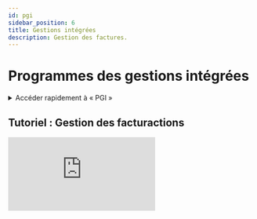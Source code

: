 ```yaml
---
id: pgi
sidebar_position: 6
title: Gestions intégrées
description: Gestion des factures.
---
```

 

# <i class="fas fa-file-invoice"></i> Programmes des gestions intégrées

<details>
  <summary>Accéder rapidement à « PGI »</summary>

  Pour accéder rapidement à la section PGI, saisissez simplement dans la barre de recherche un mot-clé de recherche pour trouver la section sans naviguer manuellement dans les menus.

  Voici une *[liste](/docs/act/controle/search)* – none exhaustive – des mots clés de recherches pris en charge.
</details>



## Tutoriel : Gestion des facturactions
<div className={styles.ytbFrame}>
<iframe
  src="https://www.youtube.com/embed/KAKnJ42iaKg"
  title="Connexion sur PGS"
  frameborder="0"
  allow="accelerometer; autoplay; clipboard-write; encrypted-media; gyroscope; picture-in-picture"
  allowfullscreen>
</iframe>
</div>

<Feedback />